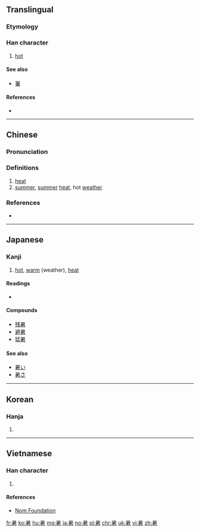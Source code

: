 {{also|者}}
==Translingual==

===Etymology===
{{Han compound|日|者|c1=s|c2=p|ls=psc}}

===Han character===
{{Han char|rn=72|rad=日|as=08|sn=12|four=6060<sub>4</sub>|canj=日十大日 (AJKA)|ids=⿱[[日]][[者]]}}

# [[hot]]

====See also====
* [[署]]<!-- Graphically similar -->

====References====
* {{Han ref|kx=0498.130|dkj=14031|dj=0866.110|hdz=21516.020|uh=6691|ud=26257|bh=B4BB|bd=46267}}

----

==Chinese==
{{zh-forms}}

===Pronunciation===
{{zh-pron
|m=shǔ
|c=syu2
|mc=y
|oc=y
|ma=
|cat=a
}}

===Definitions===
# [[heat]]
# [[summer]], [[summer]] [[heat]], hot [[weather]]

===References===
* {{cite web
| url = http://www.mdbg.net/chindict/chindict.php?page=worddict&wdrst=0&wdqb=暑
| title = 暑
| work = MDBG English to Chinese dictionary ( Based on CC-CEDICT )
| language = Mandarin/English
| accessdate = 2014-03-14}}

----

==Japanese==

===Kanji===
{{ja-kanji|grade=3|rs=日08}}

# [[hot]], [[warm]] (weather), [[heat]]

====Readings====
* {{ja-readings|on=[[しょ]] (sho)|kun=[[あつい]] (atsui), [[あつさ]] (atsusa)}}

====Compounds====
* [[残暑]]
* [[避暑]]
* [[猛暑]]

====See also====
* [[暑い]]
* [[暑さ]]

----

==Korean==

===Hanja===
{{ko-hanja|hangeul=서|eumhun=|rv=seo|mr=sŏ|y=se}}

# {{defn|lang=ko|sort=日08}}

----

==Vietnamese==

===Han character===
{{vi-readings|rs=日08| hanviet = thử}}

# {{defn|lang=vi|sort=日08}}

====References====
*[http://nomfoundation.org/common/nom_details.php?codepoint=6691 Nom Foundation]

[[fr:暑]]
[[ko:暑]]
[[hu:暑]]
[[mg:暑]]
[[ja:暑]]
[[no:暑]]
[[pl:暑]]
[[chr:暑]]
[[uk:暑]]
[[vi:暑]]
[[zh:暑]]